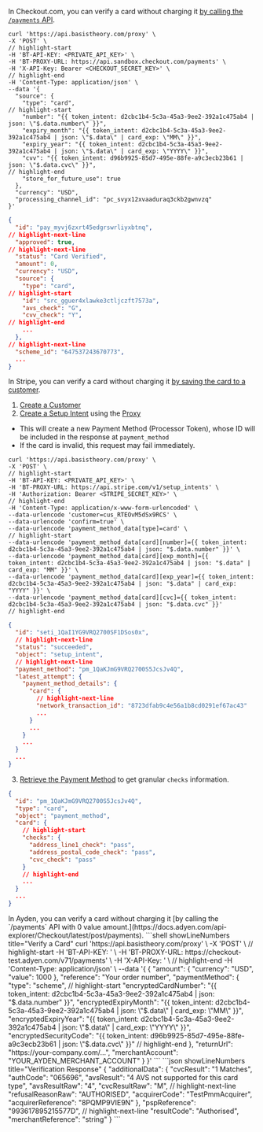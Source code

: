 

<Tabs className="bt-tabs" queryString="processor">
  <TabItem value="checkout.com" label="Checkout.com">

In Checkout.com, you can verify a card without charging it [by calling the `/payments` API](https://www.checkout.com/docs/payments/authenticate-payments/verify-a-card).

```shell showLineNumbers title="Verify a Card"
curl 'https://api.basistheory.com/proxy' \
-X 'POST' \
// highlight-start
-H 'BT-API-KEY: <PRIVATE_API_KEY>' \
-H 'BT-PROXY-URL: https://api.sandbox.checkout.com/payments' \
-H 'X-API-Key: Bearer <CHECKOUT_SECRET_KEY>' \
// highlight-end
-H 'Content-Type: application/json' \
--data '{
  "source": {
    "type": "card",
// highlight-start
    "number": "{{ token_intent: d2cbc1b4-5c3a-45a3-9ee2-392a1c475ab4 | json: \"$.data.number\" }}",
    "expiry_month": "{{ token_intent: d2cbc1b4-5c3a-45a3-9ee2-392a1c475ab4 | json: \"$.data\" | card_exp: \"MM\" }}",
    "expiry_year": "{{ token_intent: d2cbc1b4-5c3a-45a3-9ee2-392a1c475ab4 | json: \"$.data\" | card_exp: \"YYYY\" }}",
    "cvv": "{{ token_intent: d96b9925-85d7-495e-88fe-a9c3ecb23b61 | json: \"$.data.cvc\" }}",
// highlight-end
    "store_for_future_use": true
  },
  "currency": "USD",
  "processing_channel_id": "pc_svyx12xvaaduraq3ckb2gwnvzq"
}'
```
```json showLineNumbers title="Verification Response"
{
  "id": "pay_myvj6zxrt45edgrswrliyxbtnq",
// highlight-next-line
  "approved": true,
// highlight-next-line
  "status": "Card Verified",
  "amount": 0,
  "currency": "USD",
  "source": {
    "type": "card",
// highlight-start
    "id": "src_gguer4xlawke3ctljczft7573a",
    "avs_check": "G",
    "cvv_check": "Y",
// highlight-end
    ...
  },
// highlight-next-line
  "scheme_id": "647537243670773",
  ...
}
```
  </TabItem>
  <TabItem value="stripe" label="Stripe">

In Stripe, you can verify a card without charging it [by saving the card to a customer](https://support.stripe.com/questions/check-if-a-card-is-valid-without-a-charge).

1. [Create a Customer](https://docs.stripe.com/api/customers/create)
2. [Create a Setup Intent](https://docs.stripe.com/api/setup_intents) using the [Proxy](/docs/api/proxies/ephemeral-proxy)
  - This will create a new Payment Method (Processor Token), whose ID will be included in the response at `payment_method`
  - If the card is invalid, this request may fail immediately.

```shell showLineNumbers title="Create a Setup Intent"
curl 'https://api.basistheory.com/proxy' \
-X 'POST' \
// highlight-start
-H 'BT-API-KEY: <PRIVATE_API_KEY>' \
-H 'BT-PROXY-URL: https://api.stripe.com/v1/setup_intents' \
-H 'Authorization: Bearer <STRIPE_SECRET_KEY>' \
// highlight-end
-H 'Content-Type: application/x-www-form-urlencoded' \
--data-urlencode 'customer=cus_RTEOvM5dSx9RCS' \
--data-urlencode 'confirm=true' \
--data-urlencode 'payment_method_data[type]=card' \
// highlight-start
--data-urlencode 'payment_method_data[card][number]={{ token_intent: d2cbc1b4-5c3a-45a3-9ee2-392a1c475ab4 | json: "$.data.number" }}' \
--data-urlencode 'payment_method_data[card][exp_month]={{ token_intent: d2cbc1b4-5c3a-45a3-9ee2-392a1c475ab4 | json: "$.data" |  card_exp: "MM" }}' \
--data-urlencode 'payment_method_data[card][exp_year]={{ token_intent: d2cbc1b4-5c3a-45a3-9ee2-392a1c475ab4 | json: "$.data" | card_exp: "YYYY" }}' \
--data-urlencode 'payment_method_data[card][cvc]={{ token_intent: d2cbc1b4-5c3a-45a3-9ee2-392a1c475ab4 | json: "$.data.cvc" }}'
// highlight-end
```

```json showLineNumbers title="Setup Intent Response"
{
  "id": "seti_1QaI1YG9VRQ2700SF1DSos0x",
  // highlight-next-line
  "status": "succeeded",
  "object": "setup_intent",
  // highlight-next-line
  "payment_method": "pm_1QaKJmG9VRQ2700S5JcsJv4Q",
  "latest_attempt": {
    "payment_method_details": {
      "card": {
        // highlight-next-line
        "network_transaction_id": "8723dfab9c4e56a1b8cd0291ef67ac43"
        ...
      }
      ...
    }
    ...
  }
  ...
}
```

3. [Retrieve the Payment Method](https://docs.stripe.com/api/payment_methods/retrieve) to get granular `checks` information.

```json showLineNumbers title="Payment Method Response"
{
  "id": "pm_1QaKJmG9VRQ2700S5JcsJv4Q",
  "type": "card",
  "object": "payment_method",
  "card": {
    // highlight-start
    "checks": {
      "address_line1_check": "pass",
      "address_postal_code_check": "pass",
      "cvc_check": "pass"
    }
    // highlight-end
    ...
  }
  ...
}
```
  </TabItem>
  <TabItem value="adyen" label="Adyen">
  In Ayden, you can verify a card without charging it [by calling the `/payments` API with 0 value amount.](https://docs.adyen.com/api-explorer/Checkout/latest/post/payments).
  ```shell showLineNumbers title="Verify a Card"
curl 'https://api.basistheory.com/proxy' \
-X 'POST' \
// highlight-start
-H 'BT-API-KEY: <PRIVATE_API_KEY>' \
-H 'BT-PROXY-URL: https://checkout-test.adyen.com/v71/payments' \
-H 'X-API-Key: <AYDEN_API_KEY>' \
// highlight-end
-H 'Content-Type: application/json' \
--data '{
  {
  "amount": {
    "currency": "USD",
    "value": 1000
  },
  "reference": "Your order number",
  "paymentMethod": {
    "type": "scheme",
    // highlight-start
    "encryptedCardNumber": "{{ token_intent: d2cbc1b4-5c3a-45a3-9ee2-392a1c475ab4 | json: "$.data.number" }}",
    "encryptedExpiryMonth": "{{ token_intent: d2cbc1b4-5c3a-45a3-9ee2-392a1c475ab4 | json: \"$.data\" | card_exp: \"MM\" }}",
    "encryptedExpiryYear": "{{ token_intent: d2cbc1b4-5c3a-45a3-9ee2-392a1c475ab4 | json: \"$.data\" | card_exp: \"YYYY\" }}",
    "encryptedSecurityCode": "{{ token_intent: d96b9925-85d7-495e-88fe-a9c3ecb23b61 | json: \"$.data.cvc\" }}"
    // highlight-end
  },
  "returnUrl": "https://your-company.com/...",
  "merchantAccount": "YOUR_AYDEN_MERCHANT_ACCOUNT"
}
}'
```
```json showLineNumbers title="Verification Response"
{
  "additionalData": {
    "cvcResult": "1 Matches",
    "authCode": "065696",
    "avsResult": "4 AVS not supported for this card type",
    "avsResultRaw": "4",
    "cvcResultRaw": "M",
    // highlight-next-line
    "refusalReasonRaw": "AUTHORISED",
    "acquirerCode": "TestPmmAcquirer",
    "acquirerReference": "8PQMP9VIE9N"
  },
  "pspReference": "993617895215577D",
  // highlight-next-line
  "resultCode": "Authorised",
  "merchantReference": "string"
}
```
  </TabItem>
</Tabs>

<NotRestrictedAlert />
